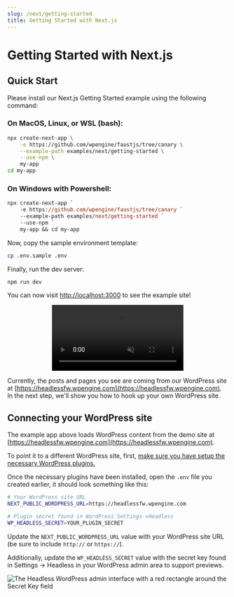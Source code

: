 ```yaml
---
slug: /next/getting-started
title: Getting Started with Next.js
---
```


# Getting Started with Next.js

## Quick Start

Please install our Next.js Getting Started example using the following command:

### On MacOS, Linux, or WSL (bash):

```bash
npx create-next-app \
    -e https://github.com/wpengine/faustjs/tree/canary \
    --example-path examples/next/getting-started \
    --use-npm \
    my-app
cd my-app
```

### On Windows with Powershell:

```ps
npx create-next-app `
    -e https://github.com/wpengine/faustjs/tree/canary `
    --example-path examples/next/getting-started `
    --use-npm `
    my-app && cd my-app
```

Now, copy the sample environment template:

```bash
cp .env.sample .env
```

Finally, run the dev server:

```bash
npm run dev
```

You can now visit [http://localhost:3000](http://localhost:3000) to see the example site!

<p align="center">
  <video
    src="/docs/video/next/getting-started-next-example.mp4"
    muted
    autoPlay
    playsInline
    controls
    loop
  />
</p>

Currently, the posts and pages you see are coming from our WordPress site at [https://headlessfw.wpengine.com](https://headlessfw.wpengine.com). In the next step, we'll show you how to hook up your own WordPress site.

## Connecting your WordPress site

The example app above loads WordPress content from the demo site at [https://headlessfw.wpengine.com](https://headlessfw.wpengine.com).

To point it to a different WordPress site, first, [make sure you have setup the necessary WordPress plugins.](../tutorial/setup-faustjs#installing-plugins-on-wordpress)

Once the necessary plugins have been installed, open the `.env` file you created earlier, it should look something like this:

```bash
# Your WordPress site URL
NEXT_PUBLIC_WORDPRESS_URL=https://headlessfw.wpengine.com

# Plugin secret found in WordPress Settings->Headless
WP_HEADLESS_SECRET=YOUR_PLUGIN_SECRET
```

Update the `NEXT_PUBLIC_WORDPRESS_URL` value with your WordPress site URL (be sure to include `http://` or `https://`).

Additionally, update the `WP_HEADLESS_SECRET` value with the secret key found in Settings → Headless in your WordPress admin area to support previews.

<img
  src="/docs/img/headless-admin-secret.png"
  alt="The Headless WordPress admin interface with a red rectangle around the Secret Key field"
/>

